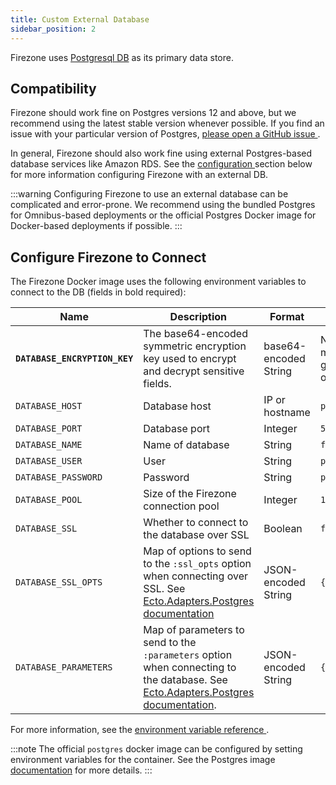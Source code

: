 ```yaml
---
title: Custom External Database
sidebar_position: 2
---
```


Firezone uses [Postgresql DB](https://postgresql.org) as its primary data store.

## Compatibility

Firezone should work fine on Postgres versions 12 and above, but we recommend
using the latest stable version whenever possible. If you find an issue with
your particular version of Postgres, [please open a GitHub issue
](https://github.com/firezone/firezone/issues).

In general, Firezone should also work fine using external Postgres-based
database services like Amazon RDS. See the [configuration
](#configure-firezone-to-connect) section below for more information configuring
Firezone with an external DB.

:::warning
Configuring Firezone to use an external database can be complicated and
error-prone. We recommend using the bundled Postgres for Omnibus-based
deployments or the official Postgres Docker image for Docker-based deployments
if possible.
:::

## Configure Firezone to Connect

<Tabs>
  <TabItem value="docker" label="Docker" default>

The Firezone Docker image uses the following environment
variables to connect to the DB (fields in bold required):

| Name                          | Description                                                                                                                                                                                                           | Format                | Default                              |
| ----------------------------- | --------------------------------------------------------------------------------------------------------------------------------------------------------------------------------------------------------------------- | --------------------- | ------------------------------------ |
| **`DATABASE_ENCRYPTION_KEY`** | The base64-encoded symmetric encryption key used to encrypt and decrypt sensitive fields.                                                                                                                             | base64-encoded String | None -- must be generated on install |
| `DATABASE_HOST`               | Database host                                                                                                                                                                                                         | IP or hostname        | `postgres`                           |
| `DATABASE_PORT`               | Database port                                                                                                                                                                                                         | Integer               | `5432`                               |
| `DATABASE_NAME`               | Name of database                                                                                                                                                                                                      | String                | `firezone`                           |
| `DATABASE_USER`               | User                                                                                                                                                                                                                  | String                | `postgres`                           |
| `DATABASE_PASSWORD`           | Password                                                                                                                                                                                                              | String                | `postgres`                           |
| `DATABASE_POOL`               | Size of the Firezone connection pool                                                                                                                                                                                  | Integer               | `10`                                 |
| `DATABASE_SSL`                | Whether to connect to the database over SSL                                                                                                                                                                           | Boolean               | `false`                              |
| `DATABASE_SSL_OPTS`           | Map of options to send to the `:ssl_opts` option when connecting over SSL. See [Ecto.Adapters.Postgres documentation](https://hexdocs.pm/ecto_sql/Ecto.Adapters.Postgres.html#module-connection-options)              | JSON-encoded String   | `{}`                                 |
| `DATABASE_PARAMETERS`         | Map of parameters to send to the `:parameters` option when connecting to the database. See [Ecto.Adapters.Postgres documentation](https://hexdocs.pm/ecto_sql/Ecto.Adapters.Postgres.html#module-connection-options). | JSON-encoded String   | `{}`                                 |

For more information, see the [environment variable reference
](/docs/reference/env-vars/).

:::note
The official `postgres` docker image can be configured by setting
environment variables for the container. See the Postgres image
[documentation](https://hub.docker.com/_/postgres) for more details.
:::

  </TabItem>
</Tabs>
